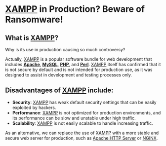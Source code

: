 # [XAMPP](https://www.apachefriends.org/index.html) in Production? Beware of Ransomware!

## What is [**XAMPP**](https://www.apachefriends.org/index.html)?

Why is its use in production causing so much controversy?

Actually, [XAMPP](https://www.apachefriends.org/index.html) is a popular software bundle for web development that includes [**Apache**](https://httpd.apache.org/), [**MySQL**](https://www.mysql.com/), [**PHP**](https://www.php.net/), and [**Perl**](https://www.perl.org/). [XAMPP](https://www.apachefriends.org/index.html) itself has confirmed that it is not secure by default and is not intended for production use, as it was designed to assist in development and testing processes only.

## Disadvantages of [XAMPP](https://www.apachefriends.org/index.html) include:

- **Security**: [XAMPP](https://www.apachefriends.org/index.html) has weak default security settings that can be easily exploited by hackers.
- **Performance**: [XAMPP](https://www.apachefriends.org/index.html) is not optimized for production environments, and its performance can be slow and unstable under high traffic.
- **Scalability**: [XAMPP](https://www.apachefriends.org/index.html) is not easily scalable to handle increasing traffic.

As an alternative, we can replace the use of [XAMPP](https://www.apachefriends.org/index.html) with a more stable and secure web server for production, such as [Apache HTTP Server](https://httpd.apache.org/) or [NGINX](https://nginx.org/en/docs/).
